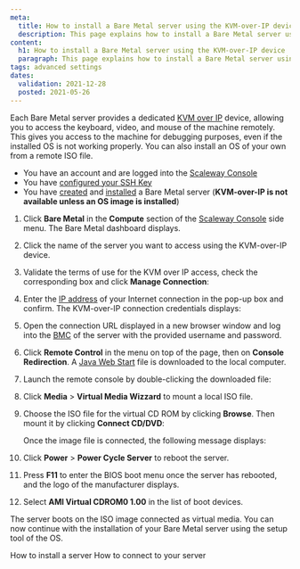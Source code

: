 ```yaml
---
meta:
  title: How to install a Bare Metal server using the KVM-over-IP device
  description: This page explains how to install a Bare Metal server using the KVM-over-IP device
content:
  h1: How to install a Bare Metal server using the KVM-over-IP device
  paragraph: This page explains how to install a Bare Metal server using the KVM-over-IP device
tags: advanced settings
dates:
  validation: 2021-12-28
  posted: 2021-05-26
---
```


Each Bare Metal server provides a dedicated [KVM over IP](/compute/bare-metal-cloud/concepts/#remote-access) device, allowing you to access the keyboard, video, and mouse of the machine remotely. This gives you access to the machine for debugging purposes, even if the installed OS is not working properly. You can also install an OS of your own from a remote ISO file.

<Message type="requirement">

- You have an account and are logged into the [Scaleway Console](https://console.scaleway.com)  
- You have [configured your SSH Key](/console/my-project/how-to/create-ssh-key)
- You have [created](/compute/bare-metal-cloud/how-to/create-server) and [installed](/compute/bare-metal-cloud/how-to/install-server) a Bare Metal server (**KVM-over-IP is not available unless an OS image is installed**)

</Message>

1. Click **Bare Metal** in the **Compute** section of the [Scaleway Console](https://console.scaleway.com) side menu. The Bare Metal dashboard displays.

2. Click the name of the server you want to access using the KVM-over-IP device.

   <Lightbox src="assets/scaleway-bare_metal_server_list.png" alt="" />

3. Validate the terms of use for the KVM over IP access, check the corresponding box and click **Manage Connection**:

   <Lightbox src="assets/scaleway-kvm_create_session.png" alt="" />

4. Enter the [IP address](https://www.whatsmyip.org/) of your Internet connection in the pop-up box and confirm. The KVM-over-IP connection credentials displays:

   <Lightbox src="assets/scaleway-kvm_remote_access.png" alt="" />

5. Open the connection URL displayed in a new browser window and log into the [BMC](https://en.wikipedia.org/wiki/Intelligent_Platform_Management_Interface#Baseboard_management_controller) of the server with the provided username and password.

   <Lightbox src="assets/scaleway-kvm_login.png" alt="" />

6. Click **Remote Control** in the menu on top of the page, then on **Console Redirection**. A [Java Web Start](https://en.wikipedia.org/wiki/Java_Web_Start) file is downloaded to the local computer.

   <Lightbox src="assets/scaleway-kvm_console_start.png" alt="" />

7. Launch the remote console by double-clicking the downloaded file:

   <Lightbox src="assets/scaleway-kvm_interface.png" alt="" />

8. Click **Media** > **Virtual Media Wizzard** to mount a local ISO file.

   <Lightbox src="assets/scaleway-kvm_virtual_media_wizzard.png" alt="" />

9. Choose the ISO file for the virtual CD ROM by clicking **Browse**. Then mount it by clicking **Connect CD/DVD**:

    <Lightbox src="assets/scaleway-kvm_connect_cd.png" alt="" />

   Once the image file is connected, the following message displays:

    <Lightbox src="assets/scaleway-kvm_cd_connected.png" alt="" />

10. Click **Power** > **Power Cycle Server** to reboot the server.

    <Lightbox src="assets/scaleway-kvm_power_cycle.png" alt="" />

11. Press **F11** to enter the BIOS boot menu once the server has rebooted, and the logo of the manufacturer displays.

12. Select **AMI Virtual CDROM0 1.00** in the list of boot devices.

    <Lightbox src="assets/scaleway-kvm_boot_device.png" alt="" />

The server boots on the ISO image connected as virtual media. You can now continue with the installation of your Bare Metal server using the setup tool of the OS.

<Navigation title="See Also">
  <PreviousButton to="/compute/bare-metal-cloud/how-to/install-server/">How to install a server</PreviousButton>
  <NextButton to="/compute/bare-metal-cloud/how-to/connect-to-server/">How to connect to your server</NextButton>
</Navigation>

